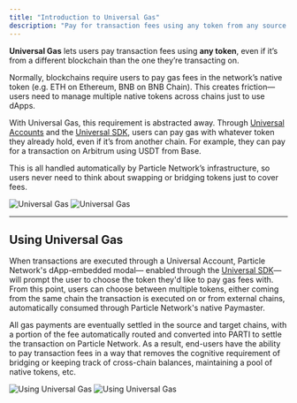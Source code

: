 ```yaml
---
title: "Introduction to Universal Gas"
description: "Pay for transaction fees using any token from any source chain."
---
```


**Universal Gas** lets users pay transaction fees using **any token**, even if it’s from a different blockchain than the one they’re transacting on.

Normally, blockchains require users to pay gas fees in the network’s native token (e.g. ETH on Ethereum, BNB on BNB Chain). This creates friction—users need to manage multiple native tokens across chains just to use dApps.

With Universal Gas, this requirement is abstracted away. Through [Universal Accounts](/intro/universal-accounts) and the [Universal SDK](/universal-accounts/ua-reference/overview), users can pay gas with whatever token they already hold, even if it’s from another chain. For example, they can pay for a transaction on Arbitrum using USDT from Base.

This is all handled automatically by Particle Network’s infrastructure, so users never need to think about swapping or bridging tokens just to cover fees.

<img
  className="block dark:hidden"
  src="/intro/images/universal-gas.png"
  alt="Universal Gas"
/>
<img
  className="hidden dark:block"
  src="/intro/images/universal-gas.png"
  alt="Universal Gas"
/>

***

## Using Universal Gas

When transactions are executed through a Universal Account, Particle Network's dApp-embedded modal— enabled through the [Universal SDK](/universal-accounts/ua-reference/overview)— will prompt the user to choose the token they'd like to pay gas fees with. From this point, users can choose between multiple tokens, either coming from the same chain the transaction is executed on or from external chains, automatically consumed through Particle Network's native Paymaster.

All gas payments are eventually settled in the source and target chains, with a portion of the fee automatically routed and converted into PARTI to settle the transaction on Particle Network. As a result, end-users have the ability to pay transaction fees in a way that removes the cognitive requirement of bridging or keeping track of cross-chain balances, maintaining a pool of native tokens, etc.

<img
  className="block dark:hidden"
  src="/intro/images/using-universal-gas.jpg"
  alt="Using Universal Gas"
/>
<img
  className="hidden dark:block"
  src="/intro/images/using-universal-gas.jpg"
  alt="Using Universal Gas"
/>
